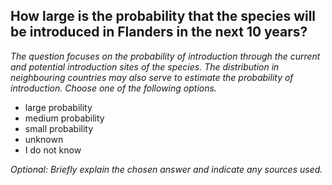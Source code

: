 

## How large is the probability that the species will be introduced in Flanders in the next 10 years?

*The question focuses on the probability of introduction through the current and potential introduction sites of the species. The distribution in neighbouring countries may also serve to estimate the probability of introduction. Choose one of the following options.*

- large probability
- medium probability
- small probability
- unknown
- I do not know

*Optional: Briefly explain the chosen answer and indicate any sources used.*

&nbsp;


